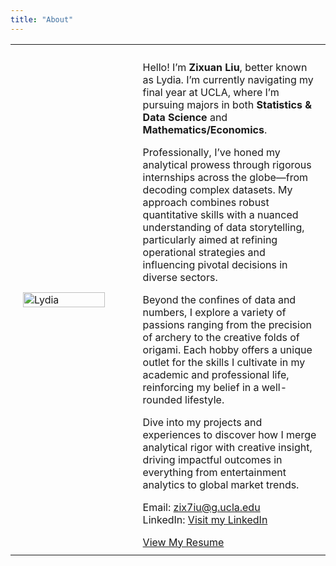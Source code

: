 ```yaml
---
title: "About"
---
```


<table style="width: 100%; border-collapse: collapse;">
<tr>
    <!-- Photo Column -->
    <td style="width: 40%; padding: 20px;">
        <img src="my_photo.jpg" alt="Lydia" style="width: 90%; height: auto; max-width: 450px;">
    </td>

    <!-- Text Column -->
    <td style="width: 100%; padding: 10px; vertical-align: top;">
       <p>Hello! I'm **Zixuan Liu**, better known as Lydia. I'm currently navigating my final year at UCLA, where I'm pursuing majors in both **Statistics & Data Science** and **Mathematics/Economics**.</p>
       <p>Professionally, I've honed my analytical prowess through rigorous internships across the globe—from decoding complex datasets. My approach combines robust quantitative skills with a nuanced understanding of data storytelling, particularly aimed at refining operational strategies and influencing pivotal decisions in diverse sectors.</p>
       <p>Beyond the confines of data and numbers, I explore a variety of passions ranging from the precision of archery to the creative folds of origami. Each hobby offers a unique outlet for the skills I cultivate in my academic and professional life, reinforcing my belief in a well-rounded lifestyle.</p>
       <p>Dive into my projects and experiences to discover how I merge analytical rigor with creative insight, driving impactful outcomes in everything from entertainment analytics to global market trends.</p>
       <p>Email: <a href="mailto:zix7iu@g.ucla.edu">zix7iu@g.ucla.edu</a><br>
       LinkedIn: <a href="https://www.linkedin.com/in/zixuan-liu-4017aa258/" target="_blank">Visit my LinkedIn</a></p>
       <a href="resume.pdf" class="resume-button" target="_blank">View My Resume</a>
    </td>
</tr>
</table>
